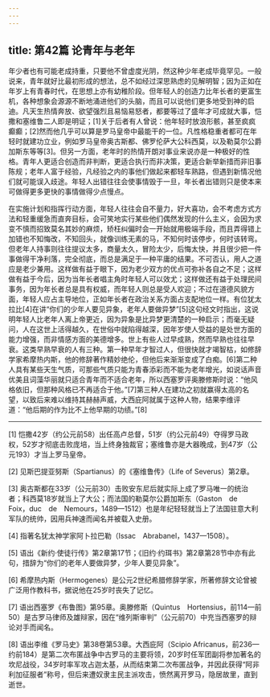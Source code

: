 ```yaml
---
---
---
```

title: 第42篇 论青年与老年
---




年少者也有可能老成持重，只要他不曾虚度光阴，然这种少年老成毕竟罕见。一般说来，青年就好比最初形成的想法，总不如经过深思熟虑的见解明智；因为正如在年岁上有青春时代，在思想上亦有幼稚阶段。但年轻人的创造力比年长者的更富生机，各种想象会源源不断地涌进他们的头脑，而且可以说他们更多地受到神的启迪。凡天生热情奔放、欲望强烈且易恼易怒者，都要等过了盛年才可成就大事，恺撒和塞维鲁二人即是明证；[1]关于后者有人曾说：他年轻时放浪形骸，甚至疯疯癫癫；[2]然而他几乎可以算是罗马皇帝中最能干的一位。凡性格稳重者都可在年轻时就建功立业，例如罗马皇帝奥古斯都、佛罗伦萨大公科西莫，以及勒莫尔公爵加斯东等等[3]。但另一方面，老年时的热情开朗对事业来说亦是一种极好的性格。青年人更适合创造而非判断，更适合执行而非决策，更适合新举新措而非旧事陈规；老年人富于经验，凡经验之内的事他们做起来都轻车熟路，但遇到新情况他们就可能误入歧途。年轻人出错往往会使事情毁于一旦，年长者出错则只是使本来可做得更多更快的事情做得少点慢点。

在实施计划和指挥行动方面，年轻人往往会自不量力，好大喜功，会不考虑方式方法和轻重缓急而直奔目标，会可笑地实行某些他们偶然发现的什么主义，会因为求变不慎而招致莫名其妙的麻烦，矫枉纠偏时会一开始就用极端手段，而且弄得错上加错也不知悔改，不知回头，就像训练无素的马，不知何时该停步，何时该转弯。但老年人持事则往往提议太多，商量太久，冒险太少，后悔太快，并且很少把一件事做得干净利落，完全彻底，而总是满足于一种平庸的结果。不可否认，用人之道应是老少兼用。这样做有益于眼下，因为老少双方的优点可弥补各自之不足；这样做有益于今后，因为当年长者唱主角时年轻人可以效尤；这样做还有益于处理民间事务，因为年长者总是具有权威，而年轻人则总是受人欢迎；不过在道德风貌方面，年轻人应占主导地位，正如年长者在政治关系方面占支配地位一样。有位犹太拉比[4]在讲“你们的少年人要见异象，老年人要做异梦”[5]这句经文时指出，这说明年轻人比老年人离上帝更近，因为异象是比异梦更清楚的一种启示；而毫无疑问，人在这世上活得越久，在世俗中就陷得越深，因年岁使人受益的是处世方面的能力增强，而非情感方面的美德增多。世上有些人过早成熟，然而早熟也往往早衰。这类早熟早衰的人有三种。第一种早年才智过人，但很快就才竭智枯，如修辞学家希摩热内斯，他的修辞著作精妙绝伦，但他后来渐渐变成了白痴。[6]第二种人具有某些天生气质，可那些气质只能为青春添彩而不能为老年增光，如说话声音优美且词藻华丽就只适合青年而不适合老年，所以西塞罗评奥滕修斯时说：“他风格依旧，但那种风格已不再适合于他。”[7]第三种人在建功之初就赢得太高的名望，以致后来难以维持其赫赫声威，大西庇阿就属于这种人物，结果李维评道：“他后期的作为比不上他早期的功绩。”[8]



* * *



[1] 恺撒42岁（约公元前58）出任高卢总督，51岁（约公元前49）夺得罗马政权，52岁才彻底击败庞培，当上终身独裁官；塞维鲁亦是大器晚成，到47岁（公元193）才当上罗马皇帝。

[2] 见斯巴提亚努斯（Spartianus）的《塞维鲁传》（Life of Severus）第2章。

[3] 奥古斯都在33岁（公元前30）击败安东尼后就实际上成了罗马唯一的统治者；科西莫18岁就当上了大公；而法国的勒莫尔公爵加斯东（Gaston　de　Foix，duc　de　Nemours，1489—1512）也是年纪轻轻就当上了法国驻意大利军队的统帅，因用兵神速而闻名并被载入史册。

[4] 指著名犹太神学家阿卜拉巴勒（Issac　Abrabanel，1437—1508）。

[5] 语出《新约·使徒行传》第2章第17节；《旧约·约珥书》第2章第28节中亦有此句，措辞为“你们的老年人要做异梦，少年人要见异象”。

[6] 希摩热内斯（Hermogenes）是公元2世纪希腊修辞学家，所著修辞文论曾被广泛用作教科书，据说他在25岁时丧失了记忆。

[7] 语出西塞罗《布鲁图》第95章。奥滕修斯（Quintus　Hortensius，前114—前50）是古罗马律师及雄辩家，因在“维列斯审判”（公元前70）中充当西塞罗的辩论对手而闻名。

[8] 语出李维《罗马史》第38卷第53章。大西庇阿（Scipio Africanus，前236—约前184）是第二次布匿战争中古罗马的主要将领，20岁时任军团副将参加著名的坎尼战役，34岁时率军攻占迦太基，从而结束第二次布匿战争，并因此获得“阿非利加征服者”称号，但后来遭奴隶主民主派攻击，愤然离开罗马，隐居故里，直到逝世。